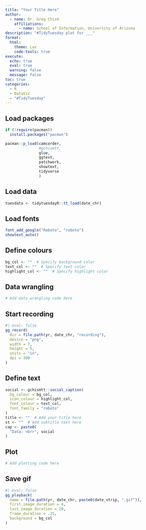```yaml
---
title: "Your Title Here"
author: 
  - name: Dr. Greg Chism
    affiliations:
      - name: School of Information, University of Arizona
description: "#TidyTuesday plot for ___"
format: 
  html:
    theme: Lux
    code-tools: true
execute:
  echo: true
  eval: true
  warning: false
  message: false
toc: true
categories: 
  - R
  - DataViz
  - "#TidyTuesday"
---
```


## Load packages

```r

if (!require(pacman))
  install.packages("pacman")

pacman::p_load(camcorder,
               #gchismtt,
               glue,
               ggtext,
               patchwork,
               showtext,
               tidyverse
               )

```

## Load data

```r
tuesdata <- tidytuesdayR::tt_load(date_chr)

```

## Load fonts

```r
font_add_google("Roboto", "roboto")
showtext_auto()
```

## Define colours

```r
bg_col <- ""  # Specify background color
text_col <- ""  # Specify text color
highlight_col <- ""  # Specify highlight color
```

## Data wrangling

```r
# Add data wrangling code here
```

## Start recording

```r
#| eval: false
gg_record(
  dir = file.path(yr, date_chr, "recording"),
  device = "png",
  width = 7,
  height = 5,
  units = "in",
  dpi = 300
)
```

## Define text

```r
social <- gchismtt::social_caption(
  bg_colour = bg_col,
  icon_colour = highlight_col,
  font_colour = text_col,
  font_family = "roboto"
)
title <- ""  # Add your title here
st <- ""  # Add subtitle text here
cap <- paste0(
  "Data: <br>", social
)
```

## Plot

```r
# Add plotting code here
```


## Save gif

```r
#| eval: false
gg_playback(
  name = file.path(yr, date_chr, paste0(date_strip, ".gif")),
  first_image_duration = 4,
  last_image_duration = 20,
  frame_duration = .25,
  background = bg_col
)
```

